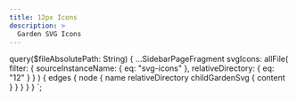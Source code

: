 ```yaml
---
title: 12px Icons
description: >
  Garden SVG Icons
---
```



<SvgSearch data={props.data.svgIcons} />


  query($fileAbsolutePath: String) {
    ...SidebarPageFragment
    svgIcons: allFile(
      filter: { sourceInstanceName: { eq: "svg-icons" }, relativeDirectory: { eq: "12" } }
    ) {
      edges {
        node {
          name
          relativeDirectory
          childGardenSvg {
            content
          }
        }
      }
    }
  }
`;
